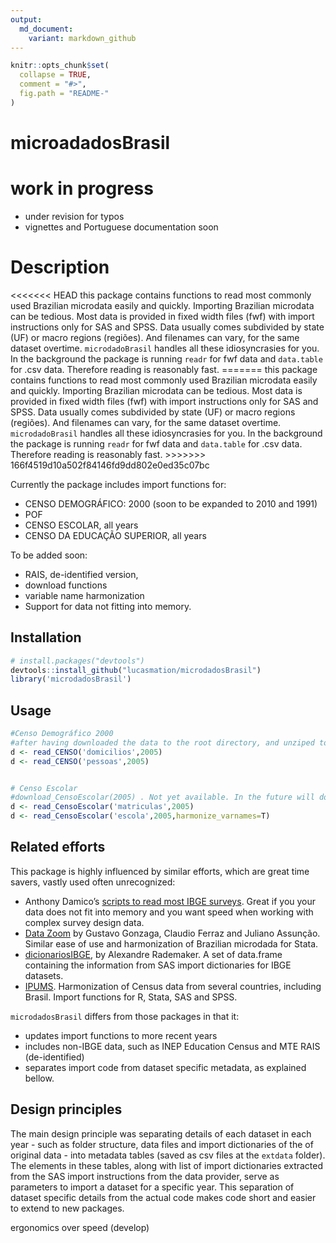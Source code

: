 ```yaml
---
output:
  md_document:
    variant: markdown_github
---
```


<!-- README.md is generated from README.Rmd. Please edit that file -->

```r
knitr::opts_chunk$set(
  collapse = TRUE,
  comment = "#>",
  fig.path = "README-"
)
```


# microadadosBrasil


# work in progress 

* under revision for typos
* vignettes and Portuguese documentation soon

# Description


<<<<<<< HEAD
this package contains functions to read most commonly used Brazilian microdata easily and quickly. Importing Brazilian microdata can be tedious. Most data is provided in fixed width files (fwf) with import instructions only for SAS and SPSS. Data usually comes subdivided by state (UF) or macro regions (regiões). And filenames can vary, for the same dataset overtime. `microdadoBrasil` handles all these idiosyncrasies for you. In the background the package is running `readr` for fwf data and `data.table` for .csv data.  Therefore reading is reasonably fast. 
=======
this package contains functions to read most commonly used Brazilian microdata easily and quickly. Importing Brazilian microdata can be tedious. Most data is provided in fixed width files (fwf) with import instructions only for SAS and SPSS. Data usually comes subdivided by state (UF) or macro regions (regiões). And filenames can vary, for the same dataset overtime. `microdadoBrasil` handles all these idiosyncrasies for you. In the background the package is running `readr` for fwf data and `data.table` for .csv data. Therefore reading is reasonably fast. 
>>>>>>> 166f4519d10a502f84146fd9dd802e0ed35c07bc

Currently the package includes import functions for:
  
* CENSO DEMOGRÁFICO: 2000 (soon to be expanded to 2010 and 1991)
* POF
* CENSO ESCOLAR,  all years
* CENSO DA EDUCAÇÃO SUPERIOR, all years

To be added soon:

* RAIS, de-identified version,
* download functions
* variable name harmonization
* Support for data not fitting into memory. 


## Installation

```r
# install.packages("devtools")
devtools::install_github("lucasmation/microdadosBrasil")
library('microdadosBrasil')
```

## Usage

```r
#Censo Demográfico 2000
#after having downloaded the data to the root directory, and unziped to root run
d <- read_CENSO('domicilios',2005)
d <- read_CENSO('pessoas',2005)


# Censo Escolar
#download_CensoEscolar(2005) . Not yet available. In the future will download and unzip ( .rar files still need manual descompactation)
d <- read_CensoEscolar('matriculas',2005)
d <- read_CensoEscolar('escola',2005,harmonize_varnames=T)
```

## Related efforts

This package is highly influenced by similar efforts, which are great time savers, vastly used  often unrecognized:

* Anthony Damico's [scripts to read most IBGE surveys](http://www.asdfree.com/). Great if you your data does not fit into memory and you want speed when working with complex survey design data. 
* [Data Zoom](http://www.econ.puc-rio.br/datazoom/) by Gustavo Gonzaga, Claudio Ferraz and Juliano Assunção.  Similar ease of use and harmonization of Brazilian microdada for Stata. 
* [dicionariosIBGE](https://cran.r-project.org/web/packages/dicionariosIBGE/index.html), by 	Alexandre Rademaker. A set of data.frame containing the information from SAS import dictionaries for IBGE datasets.
* [IPUMS](https://international.ipums.org/international/). Harmonization of Census data from several countries, including Brasil. Import functions for R, Stata, SAS and SPSS. 

`microdadosBrasil` differs from those packages in that it: 

* updates import functions to more recent years
* includes non-IBGE data, such as INEP Education Census and MTE RAIS (de-identified)
* separates import code from dataset specific metadata, as explained bellow.


## Design principles

The main design principle was separating details of each dataset in each year - such as folder structure, data files and import dictionaries of the of original data - into metadata tables (saved as csv files at the `extdata` folder). The elements in these tables, along with list of import dictionaries extracted from the SAS import instructions from the data provider,  serve as parameters to import a dataset for a specific year. This separation of dataset specific details from the actual code makes code short and easier to extend to new packages.   

ergonomics over speed (develop)
